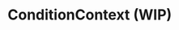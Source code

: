 
# ConditionContext (WIP)

<SourceCode
  href="https://github.com/bytedance/flowgram.ai/tree/main/packages/materials/form-materials/src/components/condition-context"
/>